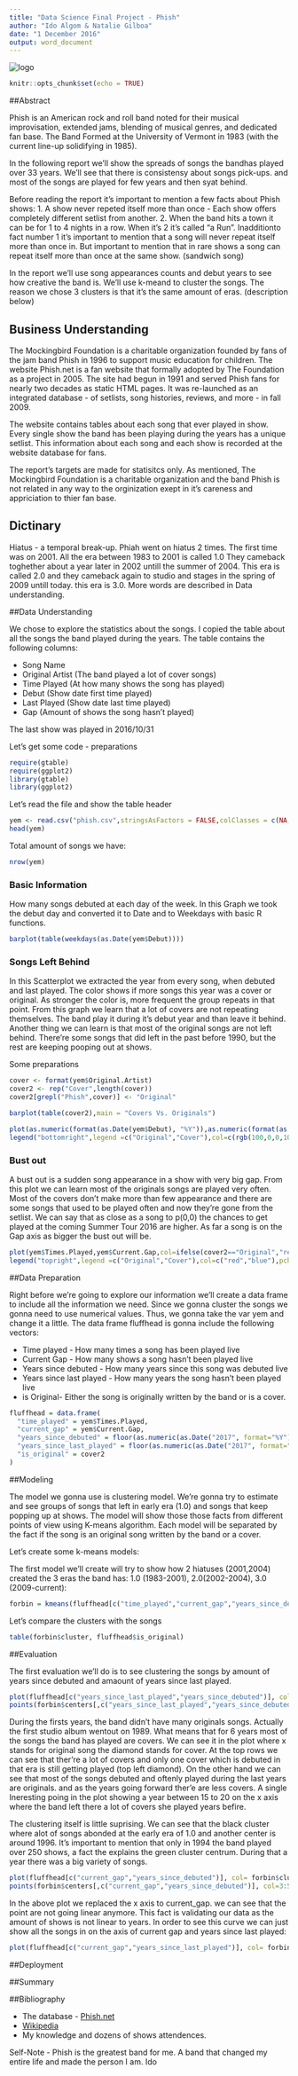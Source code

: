 ```yaml
---
title: "Data Science Final Project - Phish"
author: "Ido Algom & Natalie Gilboa"
date: "1 December 2016"
output: word_document
---
```


![](shenkar.jpg "logo")

```r
knitr::opts_chunk$set(echo = TRUE)
```

##Abstract

Phish is an American rock and roll band noted for their musical improvisation, extended jams, blending of musical genres, and dedicated fan base. The Band Formed at the University of Vermont in 1983 (with the current line-up solidifying in 1985).

In the following report we'll show the spreads of songs the bandhas played over 33 years. We'll see that there is consistensy about songs pick-ups. and most of the songs are played for few years and then syat behind. 

Before reading the report it's important to mention a few facts about Phish shows:
1. A show never repeted itself more than once - Each show offers completely different setlist from another. 
2. When the band hits a town it can be for 1 to 4 nights in a row. When it's 2 it's called "a Run". Inadditionto fact number 1 it's important to mention that a song will never repeat itself more than once in. But important to mention that in rare shows a song can repeat itself more than once at the same show. (sandwich song)

In the report we'll use song appearances counts and debut years to see how creative the band is. We'll use k-meand to cluster the songs. The reason we chose 3 clusters is that it's the same amount of eras. (description below)

## Business Understanding

The Mockingbird Foundation is a charitable organization founded by fans of the jam band Phish in 1996 to support music education for children. The website Phish.net is a fan website that formally adopted by The Foundation as a project in 2005. The site had begun in 1991 and served Phish fans for nearly two decades as static HTML pages. It was re-launched as an integrated database - of setlists, song histories, reviews, and more - in fall 2009.

The website contains tables about each song that ever played in show. Every single show the band has been playing during the years has a unique setlist. This information about each song and each show is recorded at the website database for fans. 

The report's targets are made for statisitcs only. As mentioned, The Mockingbird Foundation is a charitable organization and the band Phish is not related in any way to the orginization exept in it's careness and appriciation to thier fan base. 

## Dictinary

Hiatus - a temporal break-up.
Phiah went on hiatus 2 times.
The first time was on 2001. All the era between 1983 to 2001 is called 1.0
They cameback toghether about a year later in 2002 untill the summer of 2004. This era is called 2.0 and they cameback again to studio and stages in the spring of 2009 untill today. this era is 3.0.
More words are described in Data understanding.


##Data Understanding

We chose to explore the statistics about the songs. I copied the table about all the songs the band played during the years. The table contains the following columns:

 - Song Name
 - Original Artist (The band played a lot of cover songs)
 - Time Played (At how many shows the song has played)
 - Debut (Show date first time played)
 - Last Played (Show date last time played)
 - Gap (Amount of shows the song hasn't played)

The last show was played in 2016/10/31

Let's get some code - preparations 


```r
require(gtable)
require(ggplot2)
library(gtable)
library(ggplot2)
```

Let's read the file and show the table header

```r
yem <- read.csv("phish.csv",stringsAsFactors = FALSE,colClasses = c(NA,NA,NA,"Date","Date",NA))
head(yem)
```

Total amount of songs we have:

```r
nrow(yem)
```

### Basic Information

How many songs debuted at each day of the week. 
In this Graph we took the debut day and converted it to Date and to Weekdays with basic R functions. 

```r
barplot(table(weekdays(as.Date(yem$Debut))))
```

### Songs Left Behind

In this Scatterplot we extracted the year from every song, when debuted and last played. The color shows if more songs this year was a cover or original. As stronger the color is, more frequent the group repeats in that point. 
From this graph we learn that a lot of covers are not repeating themselves. The band play it during it's debut year and than leave it behind.
Another thing we can learn is that most of the original songs are not left behind. There're some songs that did left in the past before 1990, but the rest are keeping pooping out at shows.

Some preparations
```r
cover <- format(yem$Original.Artist)
cover2 <- rep("Cover",length(cover))
cover2[grepl("Phish",cover)] <- "Original"
```

```r
barplot(table(cover2),main = "Covers Vs. Originals")

plot(as.numeric(format(as.Date(yem$Debut), "%Y")),as.numeric(format(as.Date(yem$Last.Seen), "%Y")), xlab="Debut Year", ylab="Last Seen Year",main="Songs Left Behind",pch=20,xlim=c(1983,2016),ylim=c(1983,2016), col=ifelse(cover2=="Original", rgb(100,0,0,60,maxColorValue=255),rgb(0,0,100,60,maxColorValue=255)), cex=3)
legend("bottomright",legend =c("Original","Cover"),col=c(rgb(100,0,0,100,maxColorValue=255),rgb(0,0,100,100,maxColorValue=255)),pch=20)
```

### Bust out

A bust out is a sudden song appearance in a show with very big gap. From this plot we can learn most of the originals songs are played very often. Most of the covers don't make more than few appearance and there are some songs that used to be played often and now they're gone from the setlist. We can say that as close as a song to p(0,0) the chances to get played at the coming Summer Tour 2016 are higher. As far a song is on the Gap axis as bigger the bust out will be.   

```r
plot(yem$Times.Played,yem$Current.Gap,col=ifelse(cover2=="Original","red","blue"),pch=20,cex=1,main="The bust outs",xlab="Time played",ylab="Current gap")
legend("topright",legend =c("Original","Cover"),col=c("red","blue"),pch=20)
```

##Data Preparation

Right before we're going to explore our information we'll create a data frame to include all the information we need. Since we gonna cluster the songs we gonna need to use numerical values. Thus, we gonna take the var yem and change it a little. The data frame fluffhead is gonna include the following vectors:

- Time played - How many times a song has been played live
- Current Gap - How many shows a song hasn't been played live 
- Years since debuted - How many years since this song was debuted live
- Years since last played - How many years the song hasn't been played live
- is Original- Either the song is originally written by the band or is a cover.

```r
fluffhead = data.frame(
  "time_played" = yem$Times.Played,
  "current_gap" = yem$Current.Gap,
  "years_since_debuted" = floor(as.numeric(as.Date("2017", format="%Y") - yem$Debut)/365.25),
  "years_since_last_played" = floor(as.numeric(as.Date("2017", format="%Y") - yem$Last.Seen)/365.25),
  "is_original" = cover2
)
```



##Modeling

The model we gonna use is clustering model. We're gonna try to estimate and see groups of songs that left in early era (1.0) and songs that keep popping up at shows. The model will show those those facts from different points of view using K-means algorithm. Each model will be separated by the fact if the song is an original song written by the band or a cover. 

Let's create some k-means models:

The first model we'll create will try to show how 2 hiatuses (2001,2004) created the 3 eras the band has: 1.0 (1983-2001), 2.0(2002-2004), 3.0 (2009-current):


```r
forbin = kmeans(fluffhead[c("time_played","current_gap","years_since_debuted","years_since_last_played")],3)
```

Let's compare the clusters with the songs
```r
table(forbin$cluster, fluffhead$is_original)
```


##Evaluation

The first evaluation we'll do is to see clustering the songs by amount of years since debuted and amaount of years since last played. 

```r
plot(fluffhead[c("years_since_last_played","years_since_debuted")], col= forbin$cluster, pch=ifelse(fluffhead$is_original=="Original",4,5))
points(forbin$centers[,c("years_since_last_played","years_since_debuted")], col=3:5,pch=8,cex=2)
```

During the firsts years, the band didn't have many originals songs. Actually the first studio album wentout on 1989. What means that for 6 years most of the songs the band has played are covers. We can see it in the plot where x stands for original song the diamond stands for cover. 
At the top rows we can see that ther're a lot of covers and only one cover which is debuted in that era is still getting played (top left diamond). On the other hand we can see that most of the songs debuted and oftenly played during the last years are originals. and as the years going forward ther'e are less covers.
A single Ineresting poing in the plot showing a year between 15 to 20 on the x axis where the band left there a lot of covers she played years befire. 

The clustering itself is little suprising. We can see that the black cluster where alot of songs abonded at the early era of 1.0 and another center is around 1996. It's important to mention that only in 1994 the band played over 250 shows, a fact the explains the green cluster centrum. During that a year there was a big variety of songs.


```r
plot(fluffhead[c("current_gap","years_since_debuted")], col= forbin$cluster, pch=ifelse(fluffhead$is_original=="Original",4,5))
points(forbin$centers[,c("current_gap","years_since_debuted")], col=3:5,pch=8,cex=2)
```

In the above plot we replaced the x axis to current_gap. we can see that the point are not going linear anymore. This fact is validating our data as the amount of shows is not linear to years. In order to see this curve we can just show all the songs in on the axis of current gap and years since last played:

```r
plot(fluffhead[c("current_gap","years_since_last_played")], col= forbin$cluster, pch=ifelse(fluffhead$is_original=="Original",4,5))
```




##Deployment

##Summary

##Bibliography

- The database - [Phish.net](http://phish.net/song)
- [Wikipedia](https://en.wikipedia.org/wiki/Phish)
- My knowledge and dozens of shows attendences.



Self-Note - Phish is the greatest band for me. A band that changed my entire life and made the person I am. Ido

